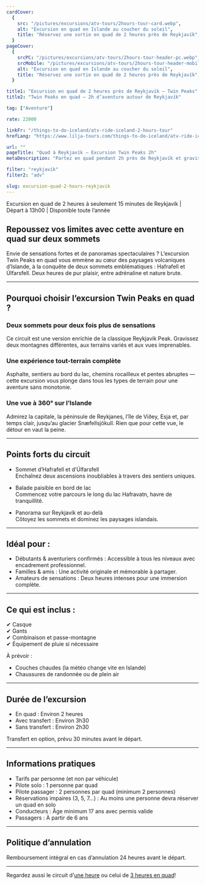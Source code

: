 ```yaml
---
cardCover:
  {
    src: "/pictures/excursions/atv-tours/2hours-tour-card.webp",
    alt: "Excursion en quad en Islande au coucher du soleil",
    title: "Réservez une sortie en quad de 2 heures près de Reykjavík",
  }
pageCover:
  {
    srcPC: "/pictures/excursions/atv-tours/2hours-tour-header-pc.webp",
    srcMobile: "/pictures/excursions/atv-tours/2hours-tour-header-mobile.webp",
    alt: "Excursion en quad en Islande au coucher du soleil",
    title: "Réservez une sortie en quad de 2 heures près de Reykjavík",
  }

title1: "Excursion en quad de 2 heures près de Reykjavík – Twin Peaks"
title2: "Twin Peaks en quad – 2h d’aventure autour de Reykjavík"

tag: ["Aventure"]

rate: 22000

linkFr: "/things-to-do-iceland/atv-ride-iceland-2-hours-tour"
hrefLang: "https://www.lilja-tours.com/things-to-do-iceland/atv-ride-iceland-2-hours-tour"

url: ""
pageTitle: "Quad à Reykjavík – Excursion Twin Peaks 2h"
metaDescription: "Partez en quad pendant 2h près de Reykjavík et gravissez Hafrafell et Úlfarsfell. Vue panoramique à 360° garantie. Réservez dès maintenant !"

filter: "reykjavik"
filter2: "adv"

slug: excursion-quad-2-hours-reykjavik
---
```


Excursion en quad de 2 heures à seulement 15 minutes de Reykjavík | Départ à 13h00 | Disponible toute l’année

## Repoussez vos limites avec cette aventure en quad sur deux sommets

Envie de sensations fortes et de panoramas spectaculaires ? L’excursion Twin Peaks en quad vous emmène au cœur des paysages volcaniques d’Islande, à la conquête de deux sommets emblématiques : Hafrafell et Úlfarsfell. Deux heures de pur plaisir, entre adrénaline et nature brute.

---

## Pourquoi choisir l’excursion Twin Peaks en quad ?

### Deux sommets pour deux fois plus de sensations

Ce circuit est une version enrichie de la classique Reykjavík Peak. Gravissez deux montagnes différentes, aux terrains variés et aux vues imprenables.

### Une expérience tout-terrain complète

Asphalte, sentiers au bord du lac, chemins rocailleux et pentes abruptes — cette excursion vous plonge dans tous les types de terrain pour une aventure sans monotonie.

### Une vue à 360° sur l’Islande

Admirez la capitale, la péninsule de Reykjanes, l’île de Viðey, Esja et, par temps clair, jusqu’au glacier Snæfellsjökull. Rien que pour cette vue, le détour en vaut la peine.

---

## Points forts du circuit

- Sommet d’Hafrafell et d’Úlfarsfell  
  Enchaînez deux ascensions inoubliables à travers des sentiers uniques.

- Balade paisible en bord de lac  
  Commencez votre parcours le long du lac Hafravatn, havre de tranquillité.

- Panorama sur Reykjavík et au-delà  
  Côtoyez les sommets et dominez les paysages islandais.

---

## Idéal pour :

- Débutants & aventuriers confirmés : Accessible à tous les niveaux avec encadrement professionnel.
- Familles & amis : Une activité originale et mémorable à partager.
- Amateurs de sensations : Deux heures intenses pour une immersion complète.

---

## Ce qui est inclus :

✔ Casque  
✔ Gants  
✔ Combinaison et passe-montagne  
✔ Équipement de pluie si nécessaire

À prévoir :

- Couches chaudes (la météo change vite en Islande)
- Chaussures de randonnée ou de plein air

---

## Durée de l’excursion

- En quad : Environ 2 heures
- Avec transfert : Environ 3h30
- Sans transfert : Environ 2h30

Transfert en option, prévu 30 minutes avant le départ.

---

## Informations pratiques

- Tarifs par personne (et non par véhicule)
- Pilote solo : 1 personne par quad
- Pilote passager : 2 personnes par quad (minimum 2 personnes)
- Réservations impaires (3, 5, 7...) : Au moins une personne devra réserver un quad en solo
- Conducteurs : Âge minimum 17 ans avec permis valide
- Passagers : À partir de 6 ans

---

## Politique d’annulation

Remboursement intégral en cas d’annulation 24 heures avant le départ.

---

<script
  type="text/javascript"
  src="https://widgets.bokun.io/assets/javascripts/apps/build/BokunWidgetsLoader.js?bookingChannelUUID=97236c68-b945-4a96-8587-660bdc4c45fd"
  async
></script>

<div
  class="bokunWidget"
  data-src="https://widgets.bokun.io/online-sales/97236c68-b945-4a96-8587-660bdc4c45fd/experience-calendar/87"
></div>

Regardez aussi le circuit d'<a href="/things-to-do-iceland/atv-ride-iceland-1-hour-tour/" title="1 hour atv ride">une heure</a> ou celui de <a href="/things-to-do-iceland/atv-ride-iceland-3-hours-tour/" title="3 hour atv ride">3 heures en quad</a>!
